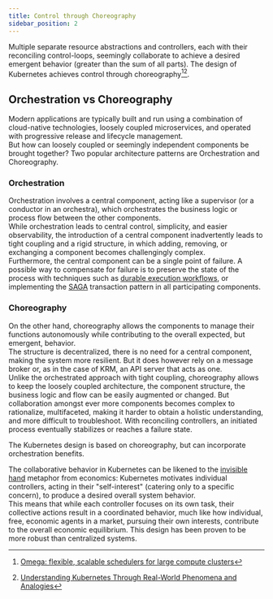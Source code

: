 ```yaml
---
title: Control through Choreography
sidebar_position: 2
---
```


Multiple separate resource abstractions and controllers, each with their reconciling control-loops, seemingly collaborate to achieve a desired emergent behavior (greater than the sum of all parts). The design of Kubernetes achieves control through choreography[^2][^3]. 

## Orchestration vs Choreography

Modern applications are typically built and run using a combination of cloud-native technologies, loosely coupled microservices, and operated with progressive release and lifecycle management.  
But how can loosely coupled or seemingly independent components be brought together? Two popular architecture patterns are Orchestration and Choreography. 

### Orchestration
    
Orchestration involves a central component, acting like a supervisor (or a conductor in an orchestra), which orchestrates the business logic or process flow between the other components.  
While orchestration leads to central control, simplicity, and easier observability, the introduction of a central component inadvertently leads to tight coupling and a rigid structure, in which adding, removing, or exchanging a component becomes challengingly complex.  
Furthermore, the central component can be a single point of failure. A possible way to compensate for failure is to preserve the state of the process with techniques such as [durable execution workflows](https://github.com/temporalio/temporal/tree/main/docs/architecture), or implementing the [SAGA](https://microservices.io/patterns/data/saga.html) transaction pattern in all participating components.
    
<ApeiroFigure src="/digital-twins/img/orchestrate.svg" 
    alt="Example Orchestration Flow" 
    caption="Example Orchestration Flow"
    width="100%"/>

### Choreography
    
On the other hand, choreography allows the components to manage their functions autonomously while contributing to the overall expected, but emergent, behavior.  
The structure is decentralized, there is no need for a central component, making the system more resilient. But it does however rely on a message broker or, as in the case of <Term>KRM</Term>, an API server that acts as one.  
Unlike the orchestrated approach with tight coupling, choreography allows to keep the loosely coupled architecture, the component structure, the business logic and flow can be easily augmented or changed. But collaboration amongst ever more components becomes complex to rationalize, multifaceted, making it harder to obtain a holistic understanding, and more difficult to troubleshoot. With reconciling controllers, an initiated process eventually stabilizes or reaches a failure state.
    
<ApeiroFigure src="/digital-twins/img/choreography.svg" 
    alt="Example Choreography Flow" 
    caption="Example Choreography Flow"
    width="100%"/>

The Kubernetes design is based on choreography, but can incorporate orchestration benefits. 

The collaborative behavior in Kubernetes can be likened to the [invisible hand](https://en.wikipedia.org/wiki/Invisible_hand) metaphor from economics: Kubernetes motivates individual controllers, acting in their "self-interest" (catering only to a specific concern), to produce a desired overall system behavior.  
This means that while each controller focuses on its own task, their collective actions result in a coordinated behavior, much like how individual, free, economic agents in a market, pursuing their own interests, contribute to the overall economic equilibrium. This design has been proven to be more robust than centralized systems.

[^2]: [Omega: flexible, scalable schedulers for large compute clusters](https://static.googleusercontent.com/media/research.google.com/en//pubs/archive/41684.pdf)
[^3]: [Understanding Kubernetes Through Real-World Phenomena and Analogies](https://www.youtube.com/watch?v=GpJz-Ab8R9M)